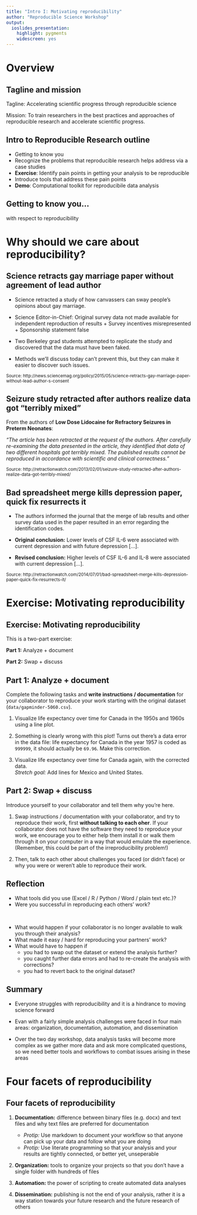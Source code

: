 ---
title: "Intro I: Motivating reproducibility"
author: "Reproducible Science Workshop"
output:
  ioslides_presentation:
    highlight: pygments
    widescreen: yes
---

# Overview

## Tagline and mission

Tagline: Accelerating scientific progress through reproducible science

Mission: To train researchers in the best practices and approaches of 
reproducible research and accelerate scientific progress.


## Intro to Reproducible Research outline

- Getting to know you
- Recognize the problems that reproducible research helps address 
via a case studies
- **Exercise**: Identify pain points in getting your analysis to be reproducible
- Introduce tools that address these pain points
- **Demo**: Computational toolkit for reproducibile data analysis


## Getting to know you...

with respect to reproducibility



# Why should we care about reproducibility?

## Science retracts gay marriage paper without agreement of lead author

- Science retracted a study of how canvassers can sway people's opinions about 
gay marriage.

- Science Editor-in-Chief: Original survey data not made available for independent
reproduction of results + Survey incentives misrepresented + Sponsorship 
statement false

- Two Berkeley grad students attempted to replicate the study and discovered that 
the data must have been faked.

- Methods we'll discuss today can't prevent this, but they can make it easier to 
discover such issues.

<small>
Source: 
http://news.sciencemag.org/policy/2015/05/science-retracts-gay-marriage-paper-without-lead-author-s-consent
</small>


## Seizure study retracted after authors realize data got "terribly mixed"

From the authors of **Low Dose Lidocaine for Refractory Seizures in Preterm Neonates**:

*"The article has been retracted at the request of the authors. After carefully 
re-examining the data presented in the article, they identified that data of two 
different hospitals got terribly mixed. The published results cannot be reproduced in
accordance with scientific and clinical correctness."*

<small>
Source: http://retractionwatch.com/2013/02/01/seizure-study-retracted-after-authors-realize-data-got-terribly-mixed/
</small>


## Bad spreadsheet merge kills depression paper, quick fix resurrects it

- The authors informed the journal that the merge of lab results and other survey 
data used in the paper resulted in an error regarding the identification codes.

- **Original conclusion:** Lower levels of CSF IL-6 were associated with current 
depression and with future depression [...].

- **Revised conclusion:** Higher levels of CSF IL-6 and IL-8 were associated with 
current depression [...].

<small>
Source: 
http://retractionwatch.com/2014/07/01/bad-spreadsheet-merge-kills-depression-paper-quick-fix-resurrects-it/
</small>


# Exercise: Motivating reproducibility

## Exercise: Motivating reproducibility

This is a two-part exercise:

**Part 1:** Analyze + document

**Part 2:** Swap + discuss


## Part 1: Analyze + document

Complete the following tasks and **write instructions / documentation** for your 
collaborator to reproduce your work starting with the original dataset 
(`data/gapminder-5060.csv`).

1. Visualize life expectancy over time for Canada in the 1950s and 1960s using 
a line plot.

2. Something is clearly wrong with this plot! Turns out there's a data error 
in the data file: life expectancy for Canada in the year 1957 is coded
as `999999`, it should actually be `69.96`. Make this correction.

3. Visualize life expectancy over time for Canada again, with the corrected data.<br>
*Stretch goal:* Add lines for Mexico and United States.


## Part 2: Swap + discuss

Introduce yourself to your collaborator and tell them why you're here.

1. Swap instructions / documentation with your collaborator, and try to reproduce 
their work, first **without talking to each oher**. 
If your collaborator does not have the software they need to reproduce your work, we 
encourage you to either help them install it or walk them through it on your computer 
in a way that would emulate the experience. (Remember, this could be part of the 
irreproducibility problem!)

2. Then, talk to each other about challenges you faced (or didn't face) or why 
you were or weren't able to reproduce their work.


## Reflection

- What tools did you use (Excel / R / Python / Word / plain text etc.)?
- Were you successful in reproducing each others' work?

<br>

- What would happen if your collaborator is no longer available to walk you through 
their analysis?
- What made it easy / hard for reproducing your partners' work?
- What would have to happen if 
    - you had to swap out the dataset or extend the analysis further?
    - you caught further data errors and had to re-create the analysis
    with corrections?
    - you had to revert back to the original dataset?
    

## Summary

- Everyone struggles with reproducibility and it is a hindrance to moving 
science forward

- Evan with a fairly simple analysis challenges were faced in four main areas:
organization, documentation, automation, and dissemination

- Over the two day workshop, data analysis tasks will become more complex as we 
gather more data and ask more complicated questions, so we need better tools and 
workflows to combat issues arising in these areas

# Four facets of reproducibility

## Four facets of reproducibility

1. **Documentation:** difference between binary files (e.g. docx) and text files and
why text files are preferred for documentation
    - *Protip:* Use markdown to document your workflow so that anyone can pick up your
    data and follow what you are doing
    - *Protip:* Use literate programming so that your analysis and your results are
    tightly connected, or better yet, unseperable

2. **Organization:** tools to organize your projects so that you don't have a single 
folder with hundreds of files

3. **Automation:** the power of scripting to create automated data analyses

4. **Dissemination:** publishing is not the end of your analysis, rather it is a way 
station towards your future research and the future research of others